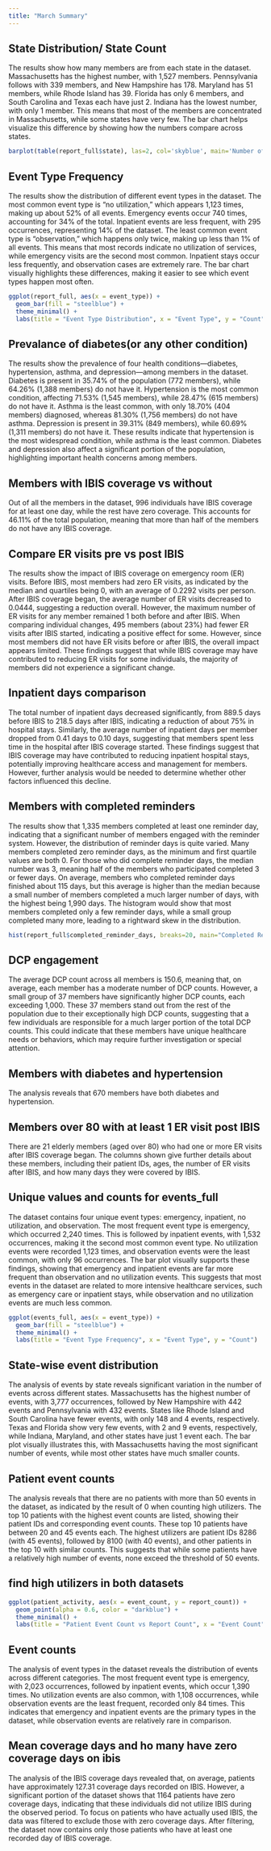 ```yaml
---
title: "March Summary"
---
```


## State Distribution/ State Count

The results show how many members are from each state in the dataset. Massachusetts has the highest number, with 1,527 members. Pennsylvania follows with 339 members, and New Hampshire has 178. Maryland has 51 members, while Rhode Island has 39. Florida has only 6 members, and South Carolina and Texas each have just 2. Indiana has the lowest number, with only 1 member. This means that most of the members are concentrated in Massachusetts, while some states have very few. The bar chart helps visualize this difference by showing how the numbers compare across states.

```r
barplot(table(report_full$state), las=2, col='skyblue', main='Number of Members by State')

```

## Event Type Frequency

The results show the distribution of different event types in the dataset. The most common event type is "no utilization," which appears 1,123 times, making up about 52% of all events. Emergency events occur 740 times, accounting for 34% of the total. Inpatient events are less frequent, with 295 occurrences, representing 14% of the dataset. The least common event type is "observation," which happens only twice, making up less than 1% of all events. This means that most records indicate no utilization of services, while emergency visits are the second most common. Inpatient stays occur less frequently, and observation cases are extremely rare. The bar chart visually highlights these differences, making it easier to see which event types happen most often.

```r
ggplot(report_full, aes(x = event_type)) +
  geom_bar(fill = "steelblue") +
  theme_minimal() +
  labs(title = "Event Type Distribution", x = "Event Type", y = "Count")
```

## Prevalance of diabetes(or any other condition)

The results show the prevalence of four health conditions—diabetes, hypertension, asthma, and depression—among members in the dataset. Diabetes is present in 35.74% of the population (772 members), while 64.26% (1,388 members) do not have it. Hypertension is the most common condition, affecting 71.53% (1,545 members), while 28.47% (615 members) do not have it. Asthma is the least common, with only 18.70% (404 members) diagnosed, whereas 81.30% (1,756 members) do not have asthma. Depression is present in 39.31% (849 members), while 60.69% (1,311 members) do not have it. These results indicate that hypertension is the most widespread condition, while asthma is the least common. Diabetes and depression also affect a significant portion of the population, highlighting important health concerns among members.

## Members with IBIS coverage vs without

Out of all the members in the dataset, 996 individuals have IBIS coverage for at least one day, while the rest have zero coverage. This accounts for 46.11% of the total population, meaning that more than half of the members do not have any IBIS coverage.

## Compare ER visits pre vs post IBIS

The results show the impact of IBIS coverage on emergency room (ER) visits. Before IBIS, most members had zero ER visits, as indicated by the median and quartiles being 0, with an average of 0.2292 visits per person. After IBIS coverage began, the average number of ER visits decreased to 0.0444, suggesting a reduction overall. However, the maximum number of ER visits for any member remained 1 both before and after IBIS. When comparing individual changes, 495 members (about 23%) had fewer ER visits after IBIS started, indicating a positive effect for some. However, since most members did not have ER visits before or after IBIS, the overall impact appears limited. These findings suggest that while IBIS coverage may have contributed to reducing ER visits for some individuals, the majority of members did not experience a significant change.

## Inpatient days comparison

The total number of inpatient days decreased significantly, from 889.5 days before IBIS to 218.5 days after IBIS, indicating a reduction of about 75% in hospital stays. Similarly, the average number of inpatient days per member dropped from 0.41 days to 0.10 days, suggesting that members spent less time in the hospital after IBIS coverage started. These findings suggest that IBIS coverage may have contributed to reducing inpatient hospital stays, potentially improving healthcare access and management for members. However, further analysis would be needed to determine whether other factors influenced this decline.

## Members with completed reminders

The results show that 1,335 members completed at least one reminder day, indicating that a significant number of members engaged with the reminder system. However, the distribution of reminder days is quite varied. Many members completed zero reminder days, as the minimum and first quartile values are both 0. For those who did complete reminder days, the median number was 3, meaning half of the members who participated completed 3 or fewer days. On average, members who completed reminder days finished about 115 days, but this average is higher than the median because a small number of members completed a much larger number of days, with the highest being 1,990 days. The histogram would show that most members completed only a few reminder days, while a small group completed many more, leading to a rightward skew in the distribution.

```r
hist(report_full$completed_reminder_days, breaks=20, main="Completed Reminder Days", col="purple")
```

## DCP engagement

The average DCP count across all members is 150.6, meaning that, on average, each member has a moderate number of DCP counts. However, a small group of 37 members have significantly higher DCP counts, each exceeding 1,000. These 37 members stand out from the rest of the population due to their exceptionally high DCP counts, suggesting that a few individuals are responsible for a much larger portion of the total DCP counts. This could indicate that these members have unique healthcare needs or behaviors, which may require further investigation or special attention.

## Members with diabetes and hypertension

The analysis reveals that 670 members have both diabetes and hypertension.

## Members over 80 with at least 1 ER visit post IBIS

There are 21 elderly members (aged over 80) who had one or more ER visits after IBIS coverage began. The columns shown give further details about these members, including their patient IDs, ages, the number of ER visits after IBIS, and how many days they were covered by IBIS.

## Unique values and counts for events_full

The dataset contains four unique event types: emergency, inpatient, no utilization, and observation. The most frequent event type is emergency, which occurred 2,240 times. This is followed by inpatient events, with 1,532 occurrences, making it the second most common event type. No utilization events were recorded 1,123 times, and observation events were the least common, with only 96 occurrences. The bar plot visually supports these findings, showing that emergency and inpatient events are far more frequent than observation and no utilization events. This suggests that most events in the dataset are related to more intensive healthcare services, such as emergency care or inpatient stays, while observation and no utilization events are much less common.

```r
ggplot(events_full, aes(x = event_type)) +
  geom_bar(fill = "steelblue") +
  theme_minimal() +
  labs(title = "Event Type Frequency", x = "Event Type", y = "Count")

```

## State-wise event distribution

The analysis of events by state reveals significant variation in the number of events across different states. Massachusetts has the highest number of events, with 3,777 occurrences, followed by New Hampshire with 442 events and Pennsylvania with 432 events. States like Rhode Island and South Carolina have fewer events, with only 148 and 4 events, respectively. Texas and Florida show very few events, with 2 and 9 events, respectively, while Indiana, Maryland, and other states have just 1 event each. The bar plot visually illustrates this, with Massachusetts having the most significant number of events, while most other states have much smaller counts.

## Patient event counts

The analysis reveals that there are no patients with more than 50 events in the dataset, as indicated by the result of 0 when counting high utilizers. The top 10 patients with the highest event counts are listed, showing their patient IDs and corresponding event counts. These top 10 patients have between 20 and 45 events each. The highest utilizers are patient IDs 8286 (with 45 events), followed by 8100 (with 40 events), and other patients in the top 10 with similar counts. This suggests that while some patients have a relatively high number of events, none exceed the threshold of 50 events.

## find high utilizers in both datasets

```r

ggplot(patient_activity, aes(x = event_count, y = report_count)) +
  geom_point(alpha = 0.6, color = "darkblue") +
  theme_minimal() +
  labs(title = "Patient Event Count vs Report Count", x = "Event Count", y = "Report Count")

```

## Event counts

The analysis of event types in the dataset reveals the distribution of events across different categories. The most frequent event type is emergency, with 2,023 occurrences, followed by inpatient events, which occur 1,390 times. No utilization events are also common, with 1,108 occurrences, while observation events are the least frequent, recorded only 84 times. This indicates that emergency and inpatient events are the primary types in the dataset, while observation events are relatively rare in comparison.

## Mean coverage days and ho many have zero coverage days on ibis

The analysis of the IBIS coverage days revealed that, on average, patients have approximately 127.31 coverage days recorded on IBIS. However, a significant portion of the dataset shows that 1164 patients have zero coverage days, indicating that these individuals did not utilize IBIS during the observed period. To focus on patients who have actually used IBIS, the data was filtered to exclude those with zero coverage days. After filtering, the dataset now contains only those patients who have at least one recorded day of IBIS coverage.
